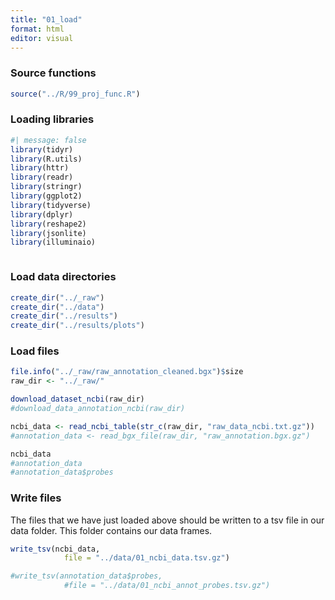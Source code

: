 ```yaml
---
title: "01_load"
format: html
editor: visual
---
```


### Source functions

```r
source("../R/99_proj_func.R")
```

### Loading libraries

```r
#| message: false
library(tidyr)
library(R.utils)
library(httr)
library(readr)
library(stringr)
library(ggplot2)
library(tidyverse)
library(dplyr)
library(reshape2)
library(jsonlite)
library(illuminaio)
```

```r
```

### Load data directories

```r
create_dir("../_raw")
create_dir("../data")
create_dir("../results")
create_dir("../results/plots")
```

### Load files

```r
file.info("../_raw/raw_annotation_cleaned.bgx")$size
raw_dir <- "../_raw/"

download_dataset_ncbi(raw_dir)
#download_data_annotation_ncbi(raw_dir)

ncbi_data <- read_ncbi_table(str_c(raw_dir, "raw_data_ncbi.txt.gz"))
#annotation_data <- read_bgx_file(raw_dir, "raw_annotation.bgx.gz")

ncbi_data
#annotation_data
#annotation_data$probes
```

### Write files

The files that we have just loaded above should be written to a tsv file in our data folder. This folder contains our data frames.

```r
write_tsv(ncbi_data,
            file = "../data/01_ncbi_data.tsv.gz")

#write_tsv(annotation_data$probes,
            #file = "../data/01_ncbi_annot_probes.tsv.gz")
```

